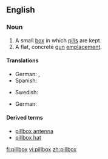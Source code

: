 ==English==

===Noun===
{{wikipedia}}
{{en-noun|es}}

# A small [[box]] in which [[pill]]s are kept.
# A flat, concrete [[gun]] [[emplacement]].

====Translations====
{{trans-top|box for pills}}
* German: {{t|de|Pillendose|g=f}}, {{t|de|Pillenschachtel|g=f}}
* Spanish: {{t|es|pastillero}}
{{trans-mid}}
* Swedish: {{t|sv|pillerdosa|g=c}}
{{trans-bottom}}

{{trans-top|gun emplacement}}
* German: {{t|de|Bunker|g=m}}
{{trans-mid}}
{{trans-bottom}}

====Derived terms====
* [[pillbox antenna]]
* [[pillbox hat]]

[[fi:pillbox]]
[[vi:pillbox]]
[[zh:pillbox]]
